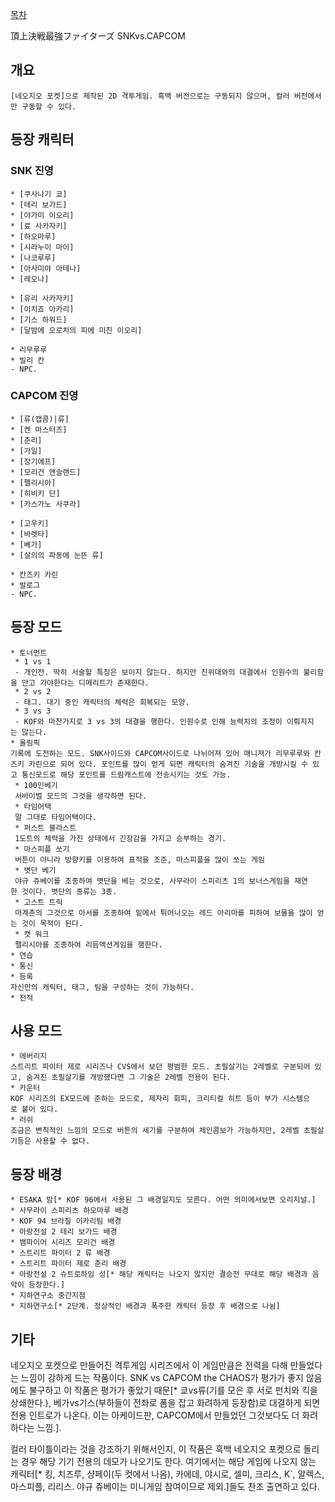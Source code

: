 [[목차]]

頂上決戦最強ファイターズ SNKvs.CAPCOM

== 개요 ==
 [네오지오 포켓]으로 제작된 2D 격투게임. 흑백 버전으로는 구동되지 않으며, 컬러 버전에서만 구동할 수 있다.

== 등장 캐릭터 ==
=== SNK 진영 ===
 * [쿠사나기 쿄]
 * [테리 보가드]
 * [야가미 이오리]
 * [료 사카자키]
 * [하오마루]
 * [시라누이 마이]
 * [나코루루]
 * [아사미야 아테나]
 * [레오나]

 * [유리 사카자키]
 * [이치죠 아카리]
 * [기스 하워드]
 * [달밤에 오로치의 피에 미친 이오리]

 * 리무루루
 * 빌리 칸
 - NPC.

=== CAPCOM 진영 ===
 * [류(캡콤)|류]
 * [켄 마스터즈]
 * [춘리]
 * [가일]
 * [장기에프]
 * [모리건 앤슬랜드]
 * [펠리시아]
 * [히비키 단]
 * [카스가노 사쿠라]

 * [고우키]
 * [바렛타]
 * [베가]
 * [살의의 파동에 눈뜬 류]

 * 칸즈키 카린
 * 발로그
 - NPC.

== 등장 모드 ==
 * 토너먼트
  * 1 vs 1
  - 개인전. 딱히 서술할 특징은 보이지 않는다. 하지만 친위대와의 대결에서 인원수의 불리함을 안고 가야한다는 디메리트가 존재한다.
  * 2 vs 2
  - 태그. 대기 중인 캐릭터의 체력은 회복되는 모양.
  * 3 vs 3
  - KOF와 마찬가지로 3 vs 3의 대결을 행한다. 인원수로 인해 능력치의 조정이 이뤄지지는 않는다.
 * 올림픽
 기록에 도전하는 모드. SNK사이드와 CAPCOM사이드로 나뉘어져 있어 매니져가 리무루루와 칸즈키 카린으로 되어 있다. 포인트를 많이 얻게 되면 캐릭터의 숨겨진 기술을 개방시킬 수 있고 통신모드로 해당 포인트를 드림캐스트에 전송시키는 것도 가능.
  * 100인베기
  서바이벌 모드의 그것을 생각하면 된다.
  * 타임어택
  말 그대로 타임어택이다.
  * 퍼스트 블라스트
  1도트의 체력을 가진 상태에서 긴장감을 가지고 승부하는 경기.
  * 마스피플 쏘기
  버튼이 아니라 방향키를 이용하여 표적을 조준, 마스피플을 많이 쏘는 게임
  * 볏단 베기
  야규 쥬베이를 조종하여 볏단을 베는 것으로, 사무라이 스피리츠 1의 보너스게임을 재연한 것이다. 볏단의 종류는 3종.
  * 고스트 트릭
  마계촌의 그것으로 아서를 조종하여 밑에서 튀어나오는 레드 아리마를 피하여 보물을 많이 얻는 것이 목적이 된다.
  * 캣 워크
  펠리시아를 조종하여 리듬액션게임을 행한다.
 * 연습
 * 통신
 * 등록
 자신만의 캐릭터, 태그, 팀을 구성하는 것이 가능하다.
 * 전적

== 사용 모드 ==
 * 에버리지
 스트리트 파이터 제로 시리즈나 CVS에서 보던 평범한 모드. 초필살기는 2레벨로 구분되어 있고, 숨겨진 초필살기를 개방했다면 그 기술은 2레벨 전용이 된다.
 * 카운터
 KOF 시리즈의 EX모드에 준하는 모드로, 제자리 회피, 크리티컬 히트 등이 부가 시스템으로 붙어 있다.
 * 러쉬
 조금은 변칙적인 느낌의 모드로 버튼의 세기를 구분하여 체인콤보가 가능하지만, 2레벨 초필살기등은 사용할 수 없다.

== 등장 배경 ==
 * ESAKA 밤[* KOF 96에서 사용된 그 배경일지도 모른다. 어떤 의미에서보면 오리지널.]
 * 사무라이 스피리츠 하오마루 배경
 * KOF 94 브라질 이카리팀 배경
 * 아랑전설 2 테리 보가드 배경
 * 뱀파이어 시리즈 모리건 배경
 * 스트리트 파이터 2 류 배경
 * 스트리트 파이터 제로 춘리 배경
 * 아랑전설 2 슈트로하임 성[* 해당 캐릭터는 나오지 않지만 결승전 무대로 해당 배경과 음악이 등장한다.]
 * 지하연구소 중간지점
 * 지하연구소[* 2단계. 정상적인 배경과 폭주한 캐릭터 등장 후 배경으로 나뉨]

== 기타 ==
네오지오 포켓으로 만들어진 격투게임 시리즈에서 이 게임만큼은 전력을 다해 만들었다는 느낌이 강하게 드는 작품이다. SNK vs CAPCOM the CHAOS가 평가가 좋지 않음에도 불구하고 이 작품은 평가가 좋았기 때문[* 쿄vs류(기를 모은 후 서로 펀치와 킥을 상쇄한다.), 베가vs기스(부하들이 전좌로 폼을 잡고 화려하게 등장함)로 대결하게 되면 전용 인트로가 나온다. 이는 아케이드판, CAPCOM에서 만들었던 그것보다도 더 화려하다는 느낌.].

컬러 타이틀이라는 것을 강조하기 위해서인지, 이 작품은 흑백 네오지오 포켓으로 돌리는 경우 해당 기기 전용의 데모가 나오기도 한다. 여기에서는 해당 게임에 나오지 않는 캐릭터[* 킹, 치즈루, 샹페이(두 컷에서 나옴), 카에데, 야시로, 셀미, 크리스, K`, 알렉스, 마스피플, 리리스. 야규 쥬베이는 미니게임 참여이므로 제외.]들도 찬조 출연하고 있다.
